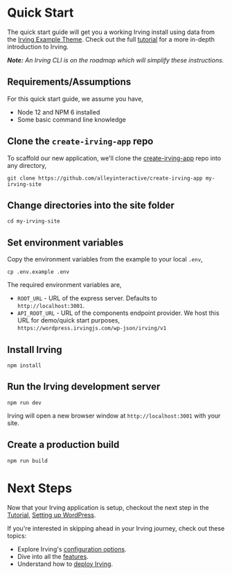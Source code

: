 <Meta title="Intro|Quick Start" />

# Quick Start
The quick start guide will get you a working Irving install using data from the [Irving Example Theme](?path=/docs/intro-wordpress--page#example-theme). Check out the full [tutorial](/?path=/docs/tutorial-introduction--page) for a more in-depth introduction to Irving.

_**Note:** An Irving CLI is on the roadmap which will simplify these instructions._

## Requirements/Assumptions
For this quick start guide, we assume you have,
* Node 12 and NPM 6 installed
* Some basic command line knowledge

## Clone the `create-irving-app` repo
To scaffold our new application, we'll clone the [create-irving-app](https://github.com/alleyinteractive/create-irving-app) repo into any directory,

`git clone https://github.com/alleyinteractive/create-irving-app my-irving-site`

## Change directories into the site folder
`cd my-irving-site`

## Set environment variables
Copy the environment variables from the example to your local `.env`,

`cp .env.example .env`

The required environment variables are,
* `ROOT_URL` - URL of the express server. Defaults to `http://localhost:3001`.
* `API_ROOT_URL` - URL of the components endpoint provider. We host this URL for demo/quick start purposes, `https://wordpress.irvingjs.com/wp-json/irving/v1`

## Install Irving
`npm install`

## Run the Irving development server
`npm run dev`

Irving will open a new browser window at `http://localhost:3001` with your site.

## Create a production build
`npm run build`

# Next Steps
Now that your Irving application is setup, checkout the next step in the [Tutorial](?path=/docs/tutorial-introduction--page), [Setting up WordPress](?path=/docs/tutorial-setting-up-wordpress--page).

If you're interested in skipping ahead in your Irving journey, check out these topics:
* Explore Irving's [configuration options](?path=/docs/configuration-overview--page).
* Dive into all the [features](?path=/docs/features-overview--page).
* Understand how to [deploy Irving](?path=/docs/deployment-and-hosting-deployment-and-hosting--page).
